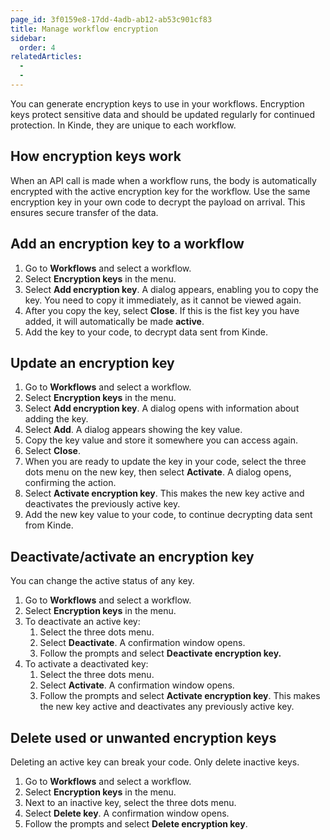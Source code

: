 ```yaml
---
page_id: 3f0159e8-17dd-4adb-ab12-ab53c901cf83
title: Manage workflow encryption
sidebar:
  order: 4
relatedArticles:
  - 
  - 
---
```


You can generate encryption keys to use in your workflows. Encryption keys protect sensitive data and should be updated regularly for continued protection. In Kinde, they are unique to each workflow.

## How encryption keys work

When an API call is made when a workflow runs, the body is automatically encrypted with the active encryption key for the workflow. Use the same encryption key in your own code to decrypt the payload on arrival. This ensures secure transfer of the data. 

## Add an encryption key to a workflow

1. Go to **Workflows** and select a workflow. 
2. Select **Encryption keys** in the menu.
3. Select **Add encryption key**. A dialog appears, enabling you to copy the key. You need to copy it immediately, as it cannot be viewed again. 
4. After you copy the key, select **Close**. If this is the fist key you have added, it will automatically be made **active**.
5. Add the key to your code, to decrypt data sent from Kinde.

## Update an encryption key

1. Go to **Workflows** and select a workflow. 
2. Select **Encryption keys** in the menu.
3. Select **Add encryption key**. A dialog opens with information about adding the key.
4. Select **Add**. A dialog appears showing the key value.
5. Copy the key value and store it somewhere you can access again.
6. Select **Close**.
7. When you are ready to update the key in your code, select the three dots menu on the new key, then select **Activate**.  A dialog opens, confirming the action.
8. Select **Activate encryption key**. This makes the new key active and deactivates the previously active key.
9. Add the new key value to your code, to continue decrypting data sent from Kinde.

## Deactivate/activate an encryption key

You can change the active status of any key. 

1. Go to **Workflows** and select a workflow. 
2. Select **Encryption keys** in the menu.
3. To deactivate an active key:
    1. Select the three dots menu.
    2. Select **Deactivate**. A confirmation window opens.
    3. Follow the prompts and select **Deactivate encryption key.**
4. To activate a deactivated key:
    1. Select the three dots menu.
    2. Select **Activate**. A confirmation window opens.
    3. Follow the prompts and select **Activate encryption key**. This makes the new key active and deactivates any previously active key.

## Delete used or unwanted encryption keys

Deleting an active key can break your code. Only delete inactive keys.

1. Go to **Workflows** and select a workflow. 
2. Select **Encryption keys** in the menu.
3. Next to an inactive key, select the three dots menu.
4. Select **Delete key**. A confirmation window opens.
5. Follow the prompts and select **Delete encryption key**.
